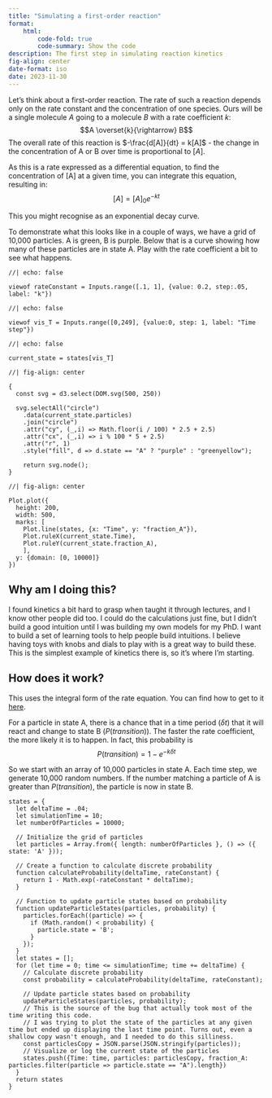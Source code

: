 ```yaml
---
title: "Simulating a first-order reaction"
format:
    html:
        code-fold: true
        code-summary: Show the code
description: The first step in simulating reaction kinetics
fig-align: center
date-format: iso
date: 2023-11-30
---
```


Let's think about a first-order reaction. The rate of such a reaction depends only on the rate constant and the concentration of one species. Ours will be a single molecule $A$ going to a molecule $B$ with a rate coefficient $k$:
$$A \overset{k}{\rightarrow} B$$
The overall rate of this reaction is $-\frac{d[A]}{dt} = k[A]$ - the change in the concentration of A or B over time is proportional to $[A]$.

As this is a rate expressed as a differential equation, to find the concentration of [A] at a given time, you can integrate this equation, resulting in:
$$[A] = [A]_0 e^{-kt}$$

This you might recognise as an exponential decay curve.

To demonstrate what this looks like in a couple of ways, we have a grid of 10,000 particles. A is green, B is purple. Below that is a curve showing how many of these particles are in state A. Play with the rate coefficient a bit to see what happens.

:::{.grid}

:::{.g-col-6}
```ojs
//| echo: false

viewof rateConstant = Inputs.range([.1, 1], {value: 0.2, step:.05, label: "k"})
```
:::

:::{.g-col-6}
```ojs
//| echo: false

viewof vis_T = Inputs.range([0,249], {value:0, step: 1, label: "Time step"})
```

```ojs
//| echo: false

current_state = states[vis_T]
```
:::

:::



```ojs
//| fig-align: center

{
  const svg = d3.select(DOM.svg(500, 250))
    
  svg.selectAll("circle")
    .data(current_state.particles)
    .join("circle")
    .attr("cy", (_,i) => Math.floor(i / 100) * 2.5 + 2.5)
    .attr("cx", (_,i) => i % 100 * 5 + 2.5)
    .attr("r", 1)
    .style("fill", d => d.state == "A" ? "purple" : "greenyellow");
    
    return svg.node(); 
}
```

```ojs
//| fig-align: center

Plot.plot({
  height: 200,
  width: 500,
  marks: [
    Plot.line(states, {x: "Time", y: "fraction_A"}),
    Plot.ruleX(current_state.Time),
    Plot.ruleY(current_state.fraction_A),
    ],
  y: {domain: [0, 10000]}
})
```



## Why am I doing this?
I found kinetics a bit hard to grasp when taught it through lectures, and I know other people did too. I could do the calculations just fine, but I didn't build a good intuition until I was building my own models for my PhD. I want to build a set of learning tools to help people build intuitions. I believe having toys with knobs and dials to play with is a great way to build these. This is the simplest example of kinetics there is, so it's where I'm starting.

## How does it work?
This uses the integral form of the rate equation. You can find how to get to it [here](https://chem.libretexts.org/Bookshelves/Physical_and_Theoretical_Chemistry_Textbook_Maps/Supplemental_Modules_(Physical_and_Theoretical_Chemistry)/Kinetics/02%3A_Reaction_Rates/2.03%3A_First-Order_Reactions).

For a particle in state A, there is a chance that in a time period ($\delta t$) that it will react and change to state B ($P(transition)$). The faster the rate coefficient, the more likely it is to happen. In fact, this probability is
$$P(transition) = 1 - e^{-k \delta t}$$

So we start with an array of 10,000 particles in state A. Each time step, we generate 10,000 random numbers. If the number matching a particle of A is greater than $P(transition)$, the particle is now in state B.
```ojs
states = {
  let deltaTime = .04;
  let simulationTime = 10;
  let numberOfParticles = 10000;

  // Initialize the grid of particles
  let particles = Array.from({ length: numberOfParticles }, () => ({ state: 'A' }));

  // Create a function to calculate discrete probability
  function calculateProbability(deltaTime, rateConstant) {
    return 1 - Math.exp(-rateConstant * deltaTime);
  }

  // Function to update particle states based on probability
  function updateParticleStates(particles, probability) {
    particles.forEach((particle) => {
      if (Math.random() < probability) {
        particle.state = 'B';
      }
    });
  }
  let states = [];
  for (let time = 0; time <= simulationTime; time += deltaTime) {
    // Calculate discrete probability
    const probability = calculateProbability(deltaTime, rateConstant);

    // Update particle states based on probability
    updateParticleStates(particles, probability);
    // This is the source of the bug that actually took most of the time writing this code.
    // I was trying to plot the state of the particles at any given time but ended up displaying the last time point. Turns out, even a shallow copy wasn't enough, and I needed to do this silliness.
    const particlesCopy = JSON.parse(JSON.stringify(particles));
    // Visualize or log the current state of the particles
    states.push({Time: time, particles: particlesCopy, fraction_A: particles.filter(particle => particle.state == "A").length})
  }
  return states
}
```